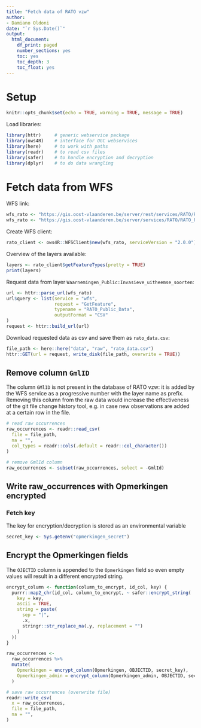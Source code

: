 ```yaml
---
title: "Fetch data of RATO vzw"
author:
- Damiano Oldoni
date: "`r Sys.Date()`"
output:
  html_document:
    df_print: paged
    number_sections: yes
    toc: yes
    toc_depth: 3
    toc_float: yes
---
```


# Setup 

```r
knitr::opts_chunk$set(echo = TRUE, warning = TRUE, message = TRUE)
```

Load libraries:

```r
library(httr)     # generic webservice package
library(ows4R)    # interface for OGC webservices
library(here)     # to work with paths
library(readr)    # to read csv files
library(safer)    # to handle encryption and decryption
library(dplyr)    # to do data wrangling
```

# Fetch data from WFS

WFS link:

```r
wfs_rato <- "https://gis.oost-vlaanderen.be/server/rest/services/RATO/RATO_Public_Data/MapServer/WFSServer"
wfs_rato <- "https://gis.oost-vlaanderen.be/server/services/RATO/RATO_Public_Data/MapServer/WFSServer"
```

Create WFS client:

```r
rato_client <- ows4R::WFSClient$new(wfs_rato, serviceVersion = "2.0.0")
```

Overview of the layers available:

```r
layers <- rato_client$getFeatureTypes(pretty = TRUE)
print(layers)
```

Request data from layer `Waarnemingen_Public:Invasieve_uitheemse_soorten`:

```r
url <- httr::parse_url(wfs_rato)
url$query <- list(service = "wfs",
                  request = "GetFeature",
                  typename = "RATO_Public_Data",
                  outputFormat = "CSV"
)
request <- httr::build_url(url)
```

Download requested data as csv and save them  as `rato_data.csv`:

```r
file_path <- here::here("data", "raw", "rato_data.csv")
httr::GET(url = request, write_disk(file_path, overwrite = TRUE))
```

## Remove column `GmlID`

The column `GMlID` is not present in the database of RATO vzw: it is added by the WFS service as a progressive number with the layer name as prefix. Removing this column from the raw data would increase the effectiveness of the git file change history tool, e.g. in case new observations are added at a certain row in the file.

```r
# read raw occurrences
raw_occurrences <- readr::read_csv(
  file = file_path,
  na = "",
  col_types = readr::cols(.default = readr::col_character())
)

# remove GmlId column
raw_occurrences <- subset(raw_occurrences, select = -GmlId)
```
## Write raw_occurrences with Opmerkingen encrypted
### Fetch key
The key for encryption/decryption is stored as an environmental variable
```r
secret_key <- Sys.getenv("opmerkingen_secret")
```
## Encrypt the Opmerkingen fields

The `OJECTID` column is appended to the `Opmerkingen` field so even empty values will result in a different encrypted string.
```r
encrypt_column <- function(column_to_encrypt, id_col, key) {
  purrr::map2_chr(id_col, column_to_encrypt, ~ safer::encrypt_string(
    key = key,
    ascii = TRUE,
    string = paste(
      sep = "|",
      .x,
      stringr::str_replace_na(.y, replacement = "")
    )
  ))
}
```

```r
raw_occurrences <-
  raw_occurrences %>% 
  mutate(
    Opmerkingen = encrypt_column(Opmerkingen, OBJECTID, secret_key),
    Opmerkingen_admin = encrypt_column(Opmerkingen_admin, OBJECTID, secret_key)
  )
```


```r
# save raw occurrences (overwrite file)
readr::write_csv(
  x = raw_occurrences,
  file = file_path,
  na = "",
)
```
